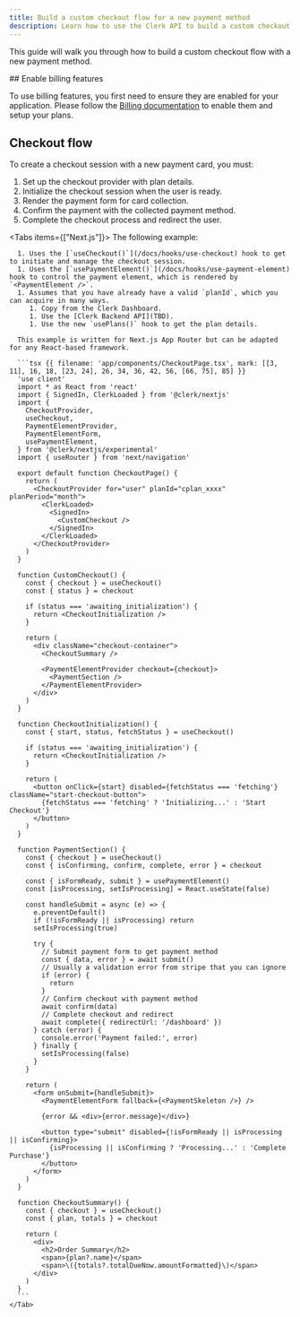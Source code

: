 ```yaml
---
title: Build a custom checkout flow for a new payment method
description: Learn how to use the Clerk API to build a custom checkout flow for a new payment method.
---
```


<Include src="_partials/billing/api-experimental-guide" />

This guide will walk you through how to build a custom checkout flow with a new payment method.

<Steps>
  ## Enable billing features

  To use billing features, you first need to ensure they are enabled for your application. Please follow the [Billing documentation](/docs/billing/overview) to enable them and setup your plans.

  ## Checkout flow

  To create a checkout session with a new payment card, you must:

  1. Set up the checkout provider with plan details.
  1. Initialize the checkout session when the user is ready.
  1. Render the payment form for card collection.
  1. Confirm the payment with the collected payment method.
  1. Complete the checkout process and redirect the user.

  <Tabs items={["Next.js"]}>
    <Tab>
      The following example:

      1. Uses the [`useCheckout()`](/docs/hooks/use-checkout) hook to get to initiate and manage the checkout session.
      1. Uses the [`usePaymentElement()`](/docs/hooks/use-payment-element) hook to control the payment element, which is rendered by `<PaymentElement />`.
      1. Assumes that you have already have a valid `planId`, which you can acquire in many ways.
         1. Copy from the Clerk Dashboard.
         1. Use the [Clerk Backend API](TBD).
         1. Use the new `usePlans()` hook to get the plan details.

      This example is written for Next.js App Router but can be adapted for any React-based framework.

      ```tsx {{ filename: 'app/components/CheckoutPage.tsx', mark: [[3, 11], 16, 18, [23, 24], 26, 34, 36, 42, 56, [66, 75], 85] }}
      'use client'
      import * as React from 'react'
      import { SignedIn, ClerkLoaded } from '@clerk/nextjs'
      import {
        CheckoutProvider,
        useCheckout,
        PaymentElementProvider,
        PaymentElementForm,
        usePaymentElement,
      } from '@clerk/nextjs/experimental'
      import { useRouter } from 'next/navigation'

      export default function CheckoutPage() {
        return (
          <CheckoutProvider for="user" planId="cplan_xxxx" planPeriod="month">
            <ClerkLoaded>
              <SignedIn>
                <CustomCheckout />
              </SignedIn>
            </ClerkLoaded>
          </CheckoutProvider>
        )
      }

      function CustomCheckout() {
        const { checkout } = useCheckout()
        const { status } = checkout

        if (status === 'awaiting_initialization') {
          return <CheckoutInitialization />
        }

        return (
          <div className="checkout-container">
            <CheckoutSummary />

            <PaymentElementProvider checkout={checkout}>
              <PaymentSection />
            </PaymentElementProvider>
          </div>
        )
      }

      function CheckoutInitialization() {
        const { start, status, fetchStatus } = useCheckout()

        if (status === 'awaiting_initialization') {
          return <CheckoutInitialization />
        }

        return (
          <button onClick={start} disabled={fetchStatus === 'fetching'} className="start-checkout-button">
            {fetchStatus === 'fetching' ? 'Initializing...' : 'Start Checkout'}
          </button>
        )
      }

      function PaymentSection() {
        const { checkout } = useCheckout()
        const { isConfirming, confirm, complete, error } = checkout

        const { isFormReady, submit } = usePaymentElement()
        const [isProcessing, setIsProcessing] = React.useState(false)

        const handleSubmit = async (e) => {
          e.preventDefault()
          if (!isFormReady || isProcessing) return
          setIsProcessing(true)

          try {
            // Submit payment form to get payment method
            const { data, error } = await submit()
            // Usually a validation error from stripe that you can ignore
            if (error) {
              return
            }
            // Confirm checkout with payment method
            await confirm(data)
            // Complete checkout and redirect
            await complete({ redirectUrl: '/dashboard' })
          } catch (error) {
            console.error('Payment failed:', error)
          } finally {
            setIsProcessing(false)
          }
        }

        return (
          <form onSubmit={handleSubmit}>
            <PaymentElementForm fallback={<PaymentSkeleton />} />

            {error && <div>{error.message}</div>}

            <button type="submit" disabled={!isFormReady || isProcessing || isConfirming}>
              {isProcessing || isConfirming ? 'Processing...' : 'Complete Purchase'}
            </button>
          </form>
        )
      }

      function CheckoutSummary() {
        const { checkout } = useCheckout()
        const { plan, totals } = checkout

        return (
          <div>
            <h2>Order Summary</h2>
            <span>{plan?.name}</span>
            <span>\({totals?.totalDueNow.amountFormatted}\)</span>
          </div>
        )
      }
      ```
    </Tab>
  </Tabs>
</Steps>
